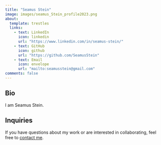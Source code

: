 ```yaml
---
title: "Seamus Stein"
image: images/seamus_Stein_profile2023.png
about:
  template: trestles
  links:
    - text: LinkedIn
      icon: linkedin
      url: "https://www.linkedin.com/in/seamus-stein/"
    - text: GitHub
      icon: github
      url: "https://github.com/SeamusStein"
    - text: Email
      icon: envelope
      url: "mailto:seamusstein@gmail.com"
comments: false
---
```


::: {.column-page}

## Bio
I am Seamus Stein. 

## Inquiries
If you have questions about my work or are interested in collaborating, feel free to [contact me](mailto:seamusstein@gmail.com). 

:::



